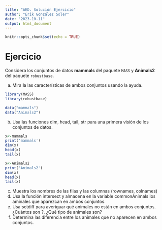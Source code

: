 ```yaml
---
title: "AED. Solución Ejercicio"
author: "Erik González Soler"
date: "2023-10-11"
output: html_document
---
```


```r
knitr::opts_chunk$set(echo = TRUE)
```

# Ejercicio
Considera los conjuntos de datos **mammals** del paquete `MASS` y **Animals2** del paquete `robustbase`.

  a. Mira la las características de ambos conjuntos usando la ayuda.
  
```r
library(MASS)
library(robustbase)

data("mammals")
data("Animals2")
```
  
  
  b. Usa las funciones dim, head, tail, str para una primera visión de los conjuntos de datos.
  
```r
x<-mammals
print('mammals')
dim(x)
head(x)
tail(x)

x<-Animals2
print('Animals2')
dim(x)
head(x)
tail(x)
```
  
  
  c. Muestra los nombres de las filas y las columnas (rownames, colnames)
  d. Usa la función intersect y almacena en la variable commonAnimals los aminales que aparezcan en ambos            conjuntos
  e. Usa setdiff para averiguar qué animales no están en ambos conjuntos. ¿Cuántos son ?. ¿Qué tipo de animales       son?
  f. Determina las diferencia entre los animales que no aparecen en ambos conjuntos.
